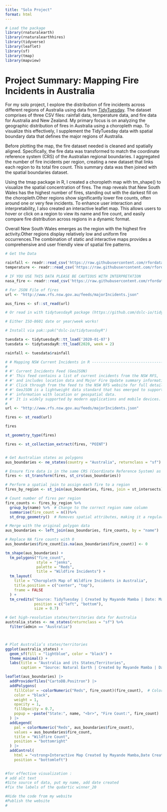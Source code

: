 ```yaml
---
title: "Solo Project"
format: html
---
```


```r
# Load the package
library(rnaturalearth)
library(rnaturalearthhires)
library(tidyverse)
library(leaflet)
library(sf)
library(tmap)
library(mapview)
```


# Project Summary: Mapping Fire Incidents in Australia

For my solo project, I explore the distribution of fire incidents across different regions of Australia using data from [TidyTuesday](https://github.com/rfordatascience/tidytuesday/blob/main/data/2020/2020-01-07/readme.md). The dataset comprises of three CSV files: rainfall data, temperature data, and fire data for Australia and New Zealand. My primary focus is on analyzing the geographic distribution of fires in Australia using a choropleth map. To visualize this effectively, I supplement the TidyTuesday data with spatial boundary data that defines the major regions of Australia.



Before plotting the map, the fire dataset needed is cleaned and spatially aligned. Specifically, the fire data was transformed to match the coordinate reference system (CRS) of the Australian regional boundaries.
I aggregated the number of fire incidents per region, creating a new dataset that links each region to its total fire count. This summary data was then joined with the spatial boundaries dataset. 


Using the tmap package in R, I created a choropleth map with tm_shape() to visualize the spatial concentration of fires. The map reveals that New South Wales has the highest number of fires, standing out with the darkest fill on the choropleth.Other regions show significantly lower fire counts, often around one or very few incidents. To enhance user interaction and interpretability, I also created an interactive leaflet map. This allows users to hover or click on a region to view its name and fire count, and easily compare fire distribution across regions in a dynamic format.

Overall New South Wales emerges as the region with the highest fire activity.Other regions display relatively low and uniform fire occurrences.The combination of static and interactive maps provides a comprehensive and user friendly view of spatial fire patterns.



```r
# Get the Data

rainfall <- readr::read_csv('https://raw.githubusercontent.com/rfordatascience/tidytuesday/main/data/2020/2020-01-07/rainfall.csv')
temperature <- readr::read_csv('https://raw.githubusercontent.com/rfordatascience/tidytuesday/main/data/2020/2020-01-07/temperature.csv')

# IF YOU USE THIS DATA PLEASE BE CAUTIOUS WITH INTERPRETATION
nasa_fire <- readr::read_csv('https://raw.githubusercontent.com/rfordatascience/tidytuesday/main/data/2020/2020-01-07/MODIS_C6_Australia_and_New_Zealand_7d.csv')

# For JSON File of fires
url <- "http://www.rfs.nsw.gov.au/feeds/majorIncidents.json"

aus_fires <- sf::st_read(url)

# Or read in with tidytuesdayR package (https://github.com/dslc-io/tidytuesdayR)

# Either ISO-8601 date or year/week works!

# Install via pak::pak("dslc-io/tidytuesdayR")

tuesdata <- tidytuesdayR::tt_load('2020-01-07') 
tuesdata <- tidytuesdayR::tt_load(2020, week = 2)

rainfall <- tuesdata$rainfall
```





```r

# # Mapping NSW Current Incidents in R -------------------------------------------
# 
# #' Current Incidents Feed (GeoJSON)
# #' This feed contains a list of current incidents from the NSW RFS, 
# #' and includes location data and Major Fire Update summary information where available. 
# #' Click through from the feed to the NSW RFS website for full details of the update. 
# #' GeoJSON is a lightweight data standard that has emerged to support the sharing of 
# #' information with location or geospatial data. 
# #' It is widely supported by modern applications and mobile devices.
# 
url <- "http://www.rfs.nsw.gov.au/feeds/majorIncidents.json"

fires <- st_read(url)

fires

st_geometry_type(fires)

fires <- st_collection_extract(fires, "POINT")



```




```r
# Get Australian states as polygons
aus_boundaries <- ne_states(country = "Australia", returnclass = "sf")
```


```r

# Ensure fire data is in the same CRS (Coordinate Reference System) as the boundaries
fires <- st_transform(fires, st_crs(aus_boundaries))

# Perform a spatial join to assign each fire to a region
fires_by_region <- st_join(aus_boundaries, fires, join = st_intersects)

# Count number of fires per region
fire_counts <- fires_by_region %>%
  group_by(name) %>%  # Change to the correct region name column
  summarise(fire_count = n())%>%
  st_drop_geometry()  # Removes spatial attributes, making it a regular dataframe

# Merge with the original polygon data
aus_boundaries <- left_join(aus_boundaries, fire_counts, by = "name")

# Replace NA fire counts with 0
aus_boundaries$fire_count[is.na(aus_boundaries$fire_count)] <- 0

```






```r

tm_shape(aus_boundaries) +
  tm_polygons("fire_count", 
              style = "jenks", 
              palette = "Reds", 
              title = "Wildfire Incidents") +
  tm_layout(
    title = "Choropleth Map of Wildfire Incidents in Australia",
    title.position = c("center", "top"),
    frame = FALSE
  ) +
  tm_credits("Source: TidyTuesday | Created by Mayande Mamba | Date: May 1, 2025",
             position = c("left", "bottom"),
             size = 0.7)

```








```r
# Get high-resolution states/territories data for Australia
australia_states <- ne_states(returnclass = "sf") %>%
  filter(admin == "Australia")



# Plot Australia’s states/territories
ggplot(australia_states) +
  geom_sf(fill = "lightblue", color = "black") +
  theme_minimal() +
  labs(title = "Australia and its States/Territories",
       caption = "Source: Natural Earth | Created by Mayande Mamba | Date: May 1, 2025")
```




```r

leaflet(aus_boundaries) |>
  addProviderTiles("CartoDB.Positron") |>
  addPolygons(
    fillColor = ~colorNumeric("Reds", fire_count)(fire_count),  # Color by fire count
    color = "black", 
    weight = 1, 
    opacity = 1,
    fillOpacity = 0.7,
    popup = ~paste("State:", name, "<br>", "Fire Count:", fire_count)  # Popup with state and fire count
  ) |>
  addLegend(
    pal = colorNumeric("Reds", aus_boundaries$fire_count), 
    values = aus_boundaries$fire_count, 
    title = "Wildfire Count",
    position = "bottomright"
  ) |>
  addControl(
    html = "<strong>Interactive Map Created by Mayande Mamba,Date Created: May 1, 2025</strong,5><br>", 
    position = "bottomleft")
    

```








```r
#for effective visualization :
# add alt text 
#Site source of data, put my name, add date created 
#fix the labels of the qudartic winner_20 

#Hide the code from my website
#Publish the website
#

```

